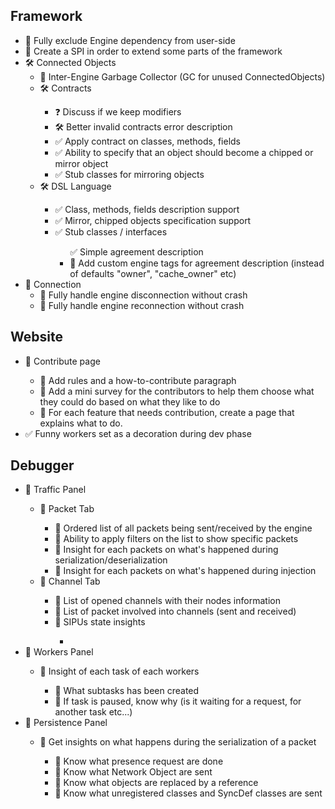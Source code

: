 
## Framework
<ul>
    <li>🔲 Fully exclude Engine dependency from user-side</li>
    <li>🔲 Create a SPI in order to extend some parts of the framework</li>
    <li>🛠️ Connected Objects
        <ul>
            <li>🔲 Inter-Engine Garbage Collector (GC for unused ConnectedObjects)</li>
            <li>🛠 Contracts</li>
            <ul>
                <li>❓ Discuss if we keep modifiers</li>
                <li>🛠️ Better invalid contracts error description</li>
                <li>✅ Apply contract on classes, methods, fields</li>
                <li>✅ Ability to specify that an object should become a chipped or mirror object</li>
                <li>✅ Stub classes for mirroring objects</li>
            </ul>
            <li>🛠️ DSL Language</li>
            <ul>
                <li>✅ Class, methods, fields description support</li>
                <li>✅ Mirror, chipped objects specification support</li>
                <li>✅ Stub classes / interfaces</li>
                <ul>✅ Simple agreement description
                    <li>🔲 Add custom engine tags for agreement description (instead of defaults "owner", "cache_owner"
                        etc)</li>
                </ul>
            </ul>
        </ul>
    </li>
    <li>🔲 Connection
        <ul>
            <li>🔲 Fully handle engine disconnection without crash</li>
            <li>🔲 Fully handle engine reconnection without crash</li>
        </ul>
    </li>
</ul>

## Website
<ul>
    <li>🔲 Contribute page</li>
    <ul>
        <li>🔲 Add rules and a how-to-contribute paragraph</li>
        <li>🔲 Add a mini survey for the contributors to help them choose what they could do based on what they like to
            do
        </li>
        <li>🔲 For each feature that needs contribution, create a page that explains what to do.</li>
    </ul>
    <li>✅ Funny workers set as a decoration during dev phase</li>
</ul>


## Debugger

<ul>
    <li>🔲 Traffic Panel</li>
    <ul>
        <li>🔲 Packet Tab</li>
        <ul>
            <li>🔲 Ordered list of all packets being sent/received by the engine</li>
            <li>🔲 Ability to apply filters on the list to show specific packets</li>
            <li>🔲 Insight for each packets on what's happened during serialization/deserialization</li>
            <li>🔲 Insight for each packets on what's happened during injection</li>
        </ul>
        <li>🔲 Channel Tab</li>
        <ul>
            <li>🔲 List of opened channels with their nodes information</li>
            <li>🔲 List of packet involved into channels (sent and received)</li>
            <li>🔲 SIPUs state insights</li>
            <ul>
                <li></li>
            </ul>
        </ul>
    </ul>
    <li>🔲 Workers Panel</li>
    <ul>
        <li>🔲 Insight of each task of each workers</li>
        <ul>
            <li>🔲 What subtasks has been created</li>
            <li>🔲 If task is paused, know why (is it waiting for a request, for another task etc...)</li>
        </ul>
    </ul>
    <li>🔲 Persistence Panel</li>
    <ul>
        <li>🔲 Get insights on what happens during the serialization of a packet</li>
        <ul>
            <li>🔲 Know what presence request are done</li>
            <li>🔲 Know what Network Object are sent</li>
            <li>🔲 Know what objects are replaced by a reference</li>
            <li>🔲 Know what unregistered classes and SyncDef classes are sent</li>
        </ul>
    </ul>
</ul>